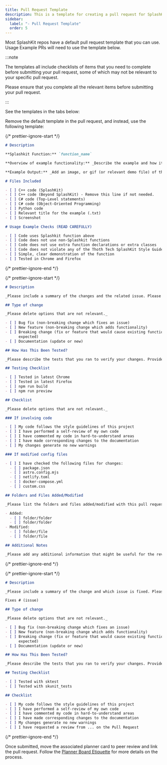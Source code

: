```yaml
---
title: Pull Request Template
description: This is a template for creating a pull request for SplashKit Website.
sidebar:
  label: "- Pull Request Template"
  order: 5
---
```



Most SplashKit repos have a default pull request template that you can use. Usage Example PRs will
need to use the template below.

:::note

The templates all include checklists of items that you need to complete before submitting your pull
request, some of which may not be relevant to your specific pull request.

Please ensure that you complete all the relevant items before submitting your pull request.

:::

See the templates in the tabs below:

<Tabs>

<TabItem label="Usage Examples">

Remove the default template in the pull request, and instead, use the following template:

{/* prettier-ignore-start */}

```markdown
# Description

**Splashkit Function:** `function_name`

**Overview of example functionality:** _Describe the example and how it demonstrates the function._

**Example Output:** _Add an image, or gif (or relevant demo file) of the example code running._

# Files Included

- [ ] C++ code (SplashKit)
- [ ] C++ code (Beyond SplashKit) - Remove this line if not needed.
- [ ] C# code (Top-Level statements)
- [ ] C# code (Object-Oriented Programming)
- [ ] Python code
- [ ] Relevant title for the example (.txt)
- [ ] Screenshot

# Usage Example Checks (READ CAREFULLY)

- [ ] Code uses Splashkit function above
- [ ] Code does not use non-Splashkit functions
- [ ] Code does not use extra function declarations or extra classes
- [ ] Code does not violate any of the Thoth Tech SplashKit Style Guide rules
- [ ] Simple, clear demonstration of the function
- [ ] Tested in Chrome and Firefox
```

{/* prettier-ignore-end */}

</TabItem>

<TabItem label="SplashKit Website">

{/* prettier-ignore-start */}

```markdown
# Description

_Please include a summary of the changes and the related issue. Please also include relevant motivation and context. List any dependencies that are required for this change._

## Type of change

_Please delete options that are not relevant._

- [ ] Bug fix (non-breaking change which fixes an issue)
- [ ] New feature (non-breaking change which adds functionality)
- [ ] Breaking change (fix or feature that would cause existing functionality to not work as
      expected)
- [ ] Documentation (update or new)

## How Has This Been Tested?

_Please describe the tests that you ran to verify your changes. Provide instructions so we can reproduce. Please also list any relevant details for your test configuration._

## Testing Checklist

- [ ] Tested in latest Chrome
- [ ] Tested in latest Firefox
- [ ] npm run build
- [ ] npm run preview

## Checklist

_Please delete options that are not relevant._

### If involving code

- [ ] My code follows the style guidelines of this project
- [ ] I have performed a self-review of my own code
- [ ] I have commented my code in hard-to-understand areas
- [ ] I have made corresponding changes to the documentation
- [ ] My changes generate no new warnings

### If modified config files

- [ ] I have checked the following files for changes:
  - [ ] package.json
  - [ ] astro.config.mjs
  - [ ] netlify.toml
  - [ ] docker-compose.yml
  - [ ] custom.css

## Folders and Files Added/Modified

_Please list the folders and files added/modified with this pull request and delete options that are not relevant._

- Added:
  - [ ] folder/folder
  - [ ] folder/folder
- Modified:
  - [ ] folder/file
  - [ ] folder/file

## Additional Notes

_Please add any additional information that might be useful for the reviewers._
```

{/* prettier-ignore-end */}

</TabItem>

<TabItem label="SplashKit Expansion">

{/* prettier-ignore-start */}

```markdown
# Description

_Please include a summary of the change and which issue is fixed. Please also include relevant motivation and context. List any dependencies that are required for this change._

Fixes # (issue)

## Type of change

_Please delete options that are not relevant._

- [ ] Bug fix (non-breaking change which fixes an issue)
- [ ] New feature (non-breaking change which adds functionality)
- [ ] Breaking change (fix or feature that would cause existing functionality to not work as
      expected)
- [ ] Documentation (update or new)

## How Has This Been Tested?

_Please describe the tests that you ran to verify your changes. Provide instructions so we can reproduce. Please also list any relevant details for your test configuration_

## Testing Checklist

- [ ] Tested with sktest
- [ ] Tested with skunit_tests

## Checklist

- [ ] My code follows the style guidelines of this project
- [ ] I have performed a self-review of my own code
- [ ] I have commented my code in hard-to-understand areas
- [ ] I have made corresponding changes to the documentation
- [ ] My changes generate no new warnings
- [ ] I have requested a review from ... on the Pull Request
```

{/* prettier-ignore-end */}

</TabItem>
</Tabs>

Once submitted, move the associated planner card to peer review and link the pull request. Follow
the [Planner Board Etiquette](/products/splashkit/07-planner-board) for more details on the process.
